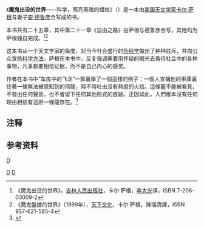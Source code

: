 {{Infobox Book 
| name          = 魔鬼出没的世界
| title_orig    = 
| translator    = 
| image         =  
| image_caption = 
| author        = [[卡尔·萨根|卡尔·萨根]]
| illustrator   = 
| cover_artist  = 
| country       = 
| language      = 英文
| series        = 
| subject       = 
| genre         = 
| publisher     = [[兰登书屋|兰登书屋]] / Ballantine Books
| release_date  = 1995年 / 1997年
| english_release_date =
| media_type    = 精裝版 / 平裝版
| pages         = 
| isbn          = ISBN 0-394-53512-X / ISBN 0-345-40946-9
| dewey= 001.9 20
| congress= Q175 .S215 1995
| oclc= 32855551
| preceded_by   = [[暗淡蓝点：展望人类的太空家园|暗淡蓝点]]
| followed_by   = Billions and Billions
}}

《'''魔鬼出没的世界'''——科学，照亮黑暗的蜡烛》（{{lang-en|The Demon-Haunted World: Science as a Candle in the Dark}}{{notetag|台灣版書名《'''魔鬼盤據的世界'''－薩根談UFO、占星與靈異》}}）是一本由[[美国|美国]][[天文学家|天文学家]][[卡尔·萨根|卡尔·萨根]]与妻子[[安·德鲁彦|安·德鲁彦]]合写成的书。

本书共有二十五章，其中第二十一章《自由之路》由萨根与德鲁彦合写，其他均为萨根独自完成。<ref>《魔鬼出没的世界》，[[吉林人民出版社|吉林人民出版社]]，卡尔·萨根，[[李大光|李大光]]译，ISBN 7-206-03009-2</ref><ref>《魔鬼盤據的世界》（1999年），[[天下文化|天下文化]]，卡尔·萨根，陳瑞清譯，ISBN 957-621-585-4</ref>

这本书从一个天文学家的角度，对当今社会盛行的[[伪科学|伪科学]]做出了种种驳斥，并向公众宣扬[[科学方法|科学方法]]。萨根在本书中，反复强调需要用怀疑的眼光去看待社会中的各种事物，凡事都要相信证据，而不是自己内心的感觉。

作者在本书中“车库中的飞龙”一節裏舉了一個這樣的例子：一個人宣稱他的車庫裏住著一條無法被感知到的飛龍，時不時吐出沒有熱度的火焰。這條龍不能被看見，不發出任何聲音，也不會留下任何其他形式的痕跡。正因如此，人們根本沒有任何理由相信有這麽一條龍存在。<ref>{{cite book |url=http://www.users.qwest.net/~jcosta3/article_dragon.htm |title=The Dragon In My Garage |first=Carl |last=Sagan |work=The Demon-Haunted World: Science As A Candle In the Dark |isbn=0-345-40946-9 |deadurl=yes |archiveurl=https://web.archive.org/web/20110806082037/http://www.users.qwest.net/~jcosta3/article_dragon.htm |archivedate=2011-08-06 }}</ref>

==注释==
{{notefoot}}
==参考资料==
{{reflist}}

{{Pub-stub}}
[[category:伪科学|D]]
[[Category:科學書籍|D]]
[[Category:1996年書籍|D]]